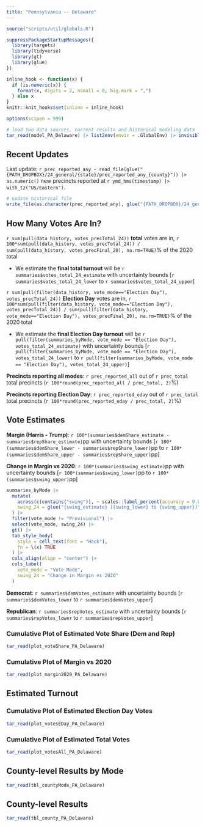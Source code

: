 ```yaml
---
title: "Pennsylvania -- Delaware"
---
```


```r

source("scripts/util/globals.R")

suppressPackageStartupMessages({
  library(targets)
  library(tidyverse)
  library(gt)
  library(glue)
})

inline_hook <- function(x) {
  if (is.numeric(x)) {
    format(x, digits = 2, nsmall = 0, big.mark = ",")
  } else x
}
knitr::knit_hooks$set(inline = inline_hook)

options(scipen = 999)

# load two data sources, current results and historical modeling data
tar_read(model_PA_Delaware) |> list2env(envir = .GlobalEnv) |> invisible()

```

## Recent Updates

Last update: `r prec_reported_any - read_file(glue("{PATH_DROPBOX}/24_general/{state}/prec_reported_any_{county}")) |> as.numeric()` new precincts reported at `r ymd_hms(timestamp) |> with_tz("US/Eastern")`.

```r

# update historical file
write_file(as.character(prec_reported_any), glue("{PATH_DROPBOX}/24_general/{state}/prec_reported_any_{county}"))

```

## How Many Votes Are In?

`r sum(pull(data_history, votes_precTotal_24))` **total** votes are in, `r 100*sum(pull(data_history, votes_precTotal_24)) / sum(pull(data_history, votes_precFinal_20), na.rm=TRUE)`% of the 2020 total

- We estimate the **final total turnout** will be `r summaries$votes_total_24_estimate` with uncertainty bounds [`r summaries$votes_total_24_lower` to `r summaries$votes_total_24_upper`]

`r sum(pull(filter(data_history, vote_mode=="Election Day"), votes_precTotal_24))` **Election Day** votes are in, `r 100*sum(pull(filter(data_history, vote_mode=="Election Day"), votes_precTotal_24)) / sum(pull(filter(data_history, vote_mode=="Election Day"), votes_precFinal_20), na.rm=TRUE)`% of the 2020 total

- We estimate the **final Election Day turnout** will be `r pull(filter(summaries_byMode, vote_mode == "Election Day"), votes_total_24_estimate)` with uncertainty bounds [`r pull(filter(summaries_byMode, vote_mode == "Election Day"), votes_total_24_lower)` to `r pull(filter(summaries_byMode, vote_mode == "Election Day"), votes_total_24_upper)`]

**Precincts reporting all modes**: `r prec_reported_all` out of `r prec_total` total precincts (`r 100*round(prec_reported_all / prec_total, 2)`%)

**Precincts reporting Election Day**: `r prec_reported_eday` out of `r prec_total` total precincts (`r 100*round(prec_reported_eday / prec_total, 2)`%)

## Vote Estimates

**Margin (Harris - Trump)**: `r 100*(summaries$demShare_estimate - summaries$repShare_estimate)`pp with uncertainty bounds [`r 100*(summaries$demShare_lower - summaries$repShare_lower)`pp to `r 100*(summaries$demShare_upper - summaries$repShare_upper)`pp]

**Change in Margin vs 2020**: `r 100*(summaries$swing_estimate)`pp with uncertainty bounds [`r 100*(summaries$swing_lower)`pp to `r 100*(summaries$swing_upper)`pp]

```r

summaries_byMode |> 
  mutate(
    across(c(contains("swing")), ~ scales::label_percent(accuracy = 0.01)(.x)),
    swing_24 = glue("{swing_estimate} [{swing_lower} to {swing_upper}]")
  ) |> 
  filter(vote_mode != "Provisional") |> 
  select(vote_mode, swing_24) |> 
  gt() |> 
  tab_style_body(
    style = cell_text(font = "Hack"),
    fn = \(x) TRUE
  ) |>
  cols_align(align = "center") |> 
  cols_label(
    vote_mode = "Vote Mode",
    swing_24 = "Change in Margin vs 2020"
  )

```


**Democrat**: `r summaries$demVotes_estimate` with uncertainty bounds [`r summaries$demVotes_lower` to `r summaries$demVotes_upper`]

**Republican**: `r summaries$repVotes_estimate` with uncertainty bounds [`r summaries$repVotes_lower` to `r summaries$repVotes_upper`]

### Cumulative Plot of Estimated Vote Share (Dem and Rep)

```r

tar_read(plot_voteShare_PA_Delaware)

```

### Cumulative Plot of Margin vs 2020

```r

tar_read(plot_margin2020_PA_Delaware)

```

## Estimated Turnout

### Cumulative Plot of Estimated Election Day Votes

```r

tar_read(plot_votesEDay_PA_Delaware)

```

### Cumulative Plot of Estimated Total Votes

```r

tar_read(plot_votesAll_PA_Delaware)

```


## County-level Results by Mode

```r

tar_read(tbl_countyMode_PA_Delaware)

```

## County-level Results

```r

tar_read(tbl_county_PA_Delaware)

```


